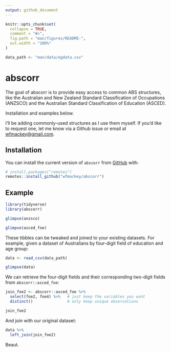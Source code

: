 ```yaml
---
output: github_document
---
```


<!-- README.md is generated from README.Rmd. Please edit that file -->

```r
knitr::opts_chunk$set(
  collapse = TRUE,
  comment = "#>",
  fig.path = "man/figures/README-",
  out.width = "100%"
)

data_path <- "man/data/egdata.csv"
```
# abscorr

<!-- badges: start -->
<!-- badges: end -->

The goal of abscorr is to provide easy access to common ABS structures, like
the Australian and New Zealand Standard Classification of Occupations (ANZSCO) 
and the Australian Standard Classification of Education (ASCED). 

Installation and examples below.

I'll be adding commonly-used structures as I use them myself. If you'd like 
to request one, let me know via a Github issue or email at [wfmackey@gmail.com](mailto:wfmackey@gmail.com).

## Installation

You can install the current version of `abscorr` from [GitHub](https://github.com/) with:

``` r
# install.packages("remotes")
remotes::install_github("wfmackey/abscorr")
```
## Example

```r
library(tidyverse)
library(abscorr)

glimpse(anzsco)

glimpse(asced_foe)

```


These tibbles can be tweaked and joined to your existing datasets. For example,
given a dataset of Australians by four-digit field of education and age group:

```r

data <- read_csv(data_path)

glimpse(data)

```

We can retrieve the four-digit fields and their corresponding two-digit fields
from `abscorr::asced_foe`:

```r
join_foe2 <- abscorr::asced_foe %>% 
  select(foe2, foe4) %>%   # just keep the variables you want
  distinct()               # only keep unique observations

join_foe2

```

And join with our original dataset:

```r

data %>% 
  left_join(join_foe2)

```

Beaut. 

